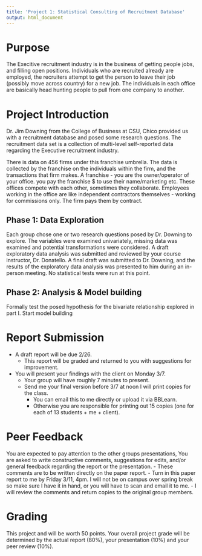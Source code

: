```yaml
---
title: 'Project 1: Statistical Consulting of Recruitment Database'
output: html_document
---
```


# Purpose
The Execitive recruitment industry is in the business of getting people jobs, and filling open positions. Individuals who are recruited already are employed, the recruiters attempt to get the person to leave their job (possibly move across country) for a new job. The individuals in each office are basically head hunting people to pull from one company to another. 

# Project Introduction

Dr. Jim Downing from the College of Business at CSU, Chico provided us with a recruitment database and posed some research questions. The recruitment data set is a collection of multi-level self-reported data regarding the Executive recruitment industry. 

There is data on 456 firms under this franchise umbrella. The data is collected by the franchise on the individuals within the firm, and the transactions that firm makes. A franchise - you are the owner/operator of your office. you pay the franchise $ to use their name/marketing etc. These offices compete with each other, sometimes they collaborate. Employees working in the office are like independent contractors themselves - working for commissions only. The firm pays them by contract.


## Phase 1: Data Exploration
Each group chose one or two research questions posed by Dr. Downing to explore. The variables were examined univariately, missing data was examined and potential transformations were considered. A draft exploratory data analysis was submitted and reviewed by your course instructor, Dr. Donatello. A final draft was submitted to Dr. Downing, and the results of the exploratory data analysis was presented to him during an in-person meeting. No statistical tests were run at this point. 


## Phase 2: Analysis & Model building
Formally test the posed hypothesis for the bivariate relationship explored in part I. Start model building 


# Report Submission
* A draft report will be due 2/26.
  - This report will be graded and returned to you with suggestions for improvement. 
* You will present your findings with the client on Monday 3/7. 
    - Your group will have roughly 7 minutes to present. 
    - Send me your final version before 3/7 at noon I will print copies for the class. 
        - You can email this to me directly or upload it via BBLearn. 
        - Otherwise you are responsible for printing out 15 copies 
          (one for each of 13 students + me + client).

# Peer Feedback
You are expected to pay attention to the other groups presentations, 
You are asked to write constructive comments, suggestions for edits, and/or general feedback
regarding the report or the presentation. 
    - These comments are to be written directly on the paper report.
    - Turn in this paper report to me by Friday 3/11, 4pm. I will not be on campus
      over spring break so make sure I have it in hand, or you will have to scan and
      email it to me.
    - I will review the comments and return copies to the original group members. 

# Grading 
This project and will be worth 50 points. 
Your overall project grade will be determined by the actual 
report (80%), your presentation (10%) and your peer review (10%).


